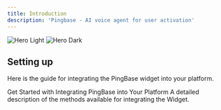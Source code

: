 ```yaml
---
title: Introduction
description: 'Pingbase - AI voice agent for user activation'
---
```


<Frame>
<img
  className="block dark:hidden"
  src="/images/hero.svg"
  alt="Hero Light"
/>
<img
  className="hidden dark:block"
  src="/images/hero.svg"
  alt="Hero Dark"
/>
</Frame>

## Setting up

Here is the guide for integrating the PingBase widget into your platform.

<CardGroup cols={2}>
  <Card
    title="Quick Start Guide"
    icon="rocket"
    href="/widget-integration/quick-start-guide"
  >
    Get Started with Integrating PingBase into Your Platform
  </Card>
  <Card
    title="Methods"
    icon="code"
    href="/widget-integration/methods/info"
  >
    A detailed description of the methods available for integrating the Widget.
  </Card>
</CardGroup>
